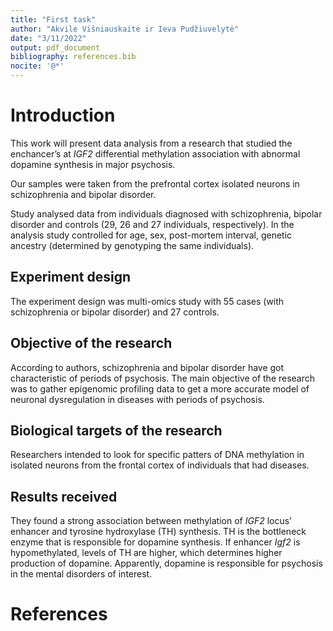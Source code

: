```yaml
---
title: "First task"
author: "Akvilė Višniauskaitė ir Ieva Pudžiuvelytė"
date: "3/11/2022"
output: pdf_document
bibliography: references.bib
nocite: '@*'
---
```


# Introduction

This work will present data analysis from a research that studied the 
enchancer's at *IGF2* differential methylation association with abnormal 
dopamine synthesis in major psychosis.

Our samples were taken from the prefrontal cortex isolated neurons in 
schizophrenia and bipolar disorder.

Study analysed data from individuals diagnosed with schizophrenia, bipolar
disorder and controls (29, 26 and 27 individuals, respectively).
In the analysis study controlled for age, sex, post-mortem interval, genetic ancestry (determined by genotyping the same individuals).

## Experiment design

The experiment design was multi-omics study with 55 cases (with schizophrenia or
bipolar disorder) and 27 controls.

## Objective of the research

According to authors, schizophrenia and bipolar disorder have got characteristic of periods of psychosis. The main objective of the research was to gather epigenomic profiling data to get a more accurate model of neuronal dysregulation in diseases with periods of psychosis.

## Biological targets of the research

Researchers intended to look for specific patters of DNA methylation in 
isolated neurons from the frontal cortex of individuals that had diseases.

## Results received

They found a strong association between methylation of *IGF2* locus' 
enhancer and tyrosine hydroxylase (TH) synthesis. TH is the bottleneck 
enzyme that is responsible for dopamine synthesis. If enhancer *Igf2* is 
hypomethylated, levels of TH are higher, which determines higher production
of dopamine. Apparently, dopamine is responsible for psychosis in the 
mental disorders of interest.

# References
